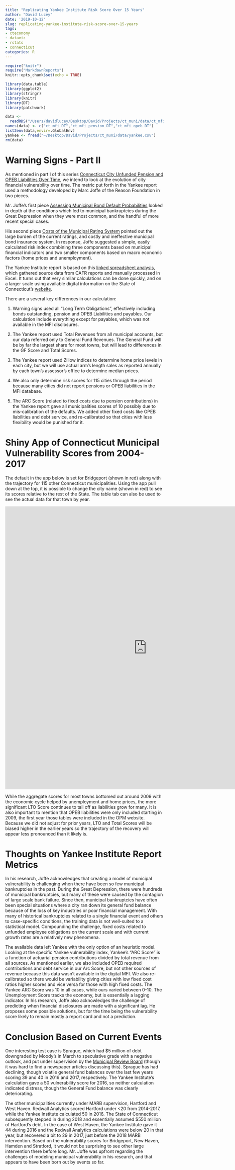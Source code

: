 ```yaml
---
title: "Replicating Yankee Institute Risk Score Over 15 Years"
author: "David Lucey"
date: '2019-10-12'
slug: replicating-yankee-institute-risk-score-over-15-years
tags:
- cteconomy
- dataviz
- rstats
- connecticut
categories: R
---
```



```r
require("knitr")
require("MarkdownReports")
knitr::opts_chunk$set(echo = TRUE)
```



```r
library(data.table)
library(ggplot2)
library(stringr)
library(knitr)
library(DT)
library(patchwork)
```


```r
data <-
  readRDS("/Users/davidlucey/Desktop/David/Projects/ct_muni/data/ct_mfi_DT.RDS")
names(data) <- c("ct_mfi_DT","ct_mfi_pension_DT","ct_mfi_opeb_DT")
list2env(data,envir=.GlobalEnv)
yankee <- fread("~/Desktop/David/Projects/ct_muni/data/yankee.csv")
rm(data)
```


# Warning Signs - Part II

As mentioned in part I of this series [Connecticut City Unfunded Pension and OPEB Liabilities Over Time](https://redwallanalytics.com/2019/10/11/connecticut-city-unfunded-pension-and-opeb-liabilities-over-time/), we intend to look at the evolution of city financial vulnerability over time. The metric put forth in the Yankee report used a methodology developed by Marc Joffe of the Reason Foundation in two pieces. 

Mr. Joffe's first piece [Assessing Municipal Bond Default Probabilities](https://www.treasurer.ca.gov/cdiac/publications/probabilities.pdf) looked in depth at the conditions which led to municipal bankruptcies during the Great Depression when they were most common, and the handful of more recent special cases. 

His second piece [Costs of the Municipal Rating System](https://papers.ssrn.com/sol3/papers.cfm?abstract_id=2858674) pointed out the large burden of the current ratings, and costly and ineffective municipal bond insurance system. In response, Joffe suggested a simple, easily calculated risk index combining three components based on municipal financial indicators and two smaller components based on macro economic factors (home prices and unemployment).

The Yankee Institute report is based on this [linked spreadsheet analysis](http://www.yankeeinstitute.org/wp-content/uploads/2018/08/Connecticut-Fiscal-Analysis-2016-v2-2.xlsx), which gathered source data from CAFR reports and manually processed in Excel. It turns out that very similar calculations can be done quickly, and on a larger scale using available digital information on the State of Connecticut's [website](https://portal.ct.gov/OPM/IGP-MUNFINSR/Municipal-Financial-Services/Municipal-Fiscal-Indicators). 

There are a several key differences in our calculation:

   1. Warning signs used all "Long Term Obligations", effectively including bonds outstanding, pension and OPEB Liabilities and payables. Our calculation include everything except for payables, which was not available in the MFI disclosures. 
   
   2. The Yankee report used Total Revenues from all municipal accounts, but our data referred only to General Fund Revenues. The General Fund will be by far the largest share for most towns, but will lead to differences in the GF Score and Total Scores.
   
   3. The Yankee report used Zillow indices to determine home price levels in each city, but we will use actual arm's length sales as reported annually by each town's assessor's office to determine median prices. 
   
   4. We also only determine risk scores for 115 cities through the period because many cities did not report pensions or OPEB liabilities in the MFI database.
   
   5. The ARC Score (related to fixed costs due to pension contributions) in the Yankee report gave all municipalities scores of 10 possibly due to mis-calibration of the defaults. We added other fixed costs like OPEB liabilities and debt service, and re-calibrated so that cities with less flexibility would be punished for it.
   
# Shiny App of Connecticut Municipal Vulnerability Scores from 2004-2017

The default in the app below is set for Bridgeport (shown in red) along with the trajectory for 115 other Connecticut municipalities. Using the app pull down at the top, it is possible to change the city name (shown in red) to see its scores relative to the rest of the State. The table tab can also be used to see the actual data for that town by year.

<iframe width="900" height="900" scrolling="no" frameborder="yes"  src="https://luceyda.shinyapps.io/yankee_shiny/"> </iframe>

While the aggregate scores for most towns bottomed out around 2009 with the economic cycle helped by unemployment and home prices, the more significant LTO Score continues to tail off as liabilities grow for many. It is also important to mention that OPEB liabilities were only included starting in 2009, the first year those tables were included in the OPM website. Because we did not adjust for prior years, LTO and Total Scores will be biased higher in the earlier years so the trajectory of the recovery will appear less pronounced than it likely is.

# Thoughts on Yankee Institute Report Metrics

In his research, Joffe acknowledges that creating a model of municipal vulnerability is challenging when there have been so few municipal bankruptcies in the past. During the Great Depression, there were hundreds of municipal bankruptcies, but many of these were caused by the contagion of large scale bank failure. Since then, municipal bankruptcies have often been special situations where a city ran down its general fund balance because of the loss of key industries or poor financial management. With many of historical bankruptcies related to a single financial event and others to case-specific conditions, the training data is not well-suited to a statistical model. Compounding the challenge, fixed costs related to unfunded employee obligations on the current scale and with current growth rates are a relatively new phenomena.

The available data left Yankee with the only option of an heuristic model. Looking at the specific Yankee vulnerability index,  Yankee's "ARC Score" is a function of actuarial pension contributions divided by total revenue from all sources. As mentioned earlier, we also included OPEB required contributions and debt service in our Arc Score, but not other sources of revenue because this data wasn't available in the digital MFI. We also re-calibrated so there would be variability giving cities with low fixed cost ratios higher scores and vice versa for those with high fixed costs. The Yankee ARC Score was 10 in all cases, while ours varied between 0-10. The Unemployment Score tracks the economy, but is essentially a lagging indicator. In his research, Joffe also acknowledges the challenge of predicting when financial disclosures are made with a significant lag. He proposes some possible solutions, but for the time being the vulnerability score likely to remain mostly a report card and not a prediction. 

# Conclusion Based on Current Events

One interesting test case is Sprague, which had $5 million of debt downgraded by Moody's in March to speculative grade with a negative outlook, and put under supervision by the [Municipal Review Board](https://portal.ct.gov/OPM/Marb/Sprague-Committee-Meetings-and-Materials) (though it was hard to find a newspaper articles discussing this). Sprague has had declining, though volatile general fund balances over the last few years scoring 39 and 40 in 2016 and 2017, respectively. The Yankee Institute's calculation gave a 50 vulnerability score for 2016, so neither calculation indicated distress, though the General Fund balance was clearly deteriorating.

The other municipalities currently under MARB supervision, Hartford and West Haven. Redwall Analytics scored Hartford under <20 from 2014-2017, while the Yankee Institute calculated 50 in 2016. The State of Connecticut subsequently stepped in during 2018 and essentially assumed $550 million of Hartford's debt. In the case of West Haven, the Yankee Institute gave it 44 during 2016 and the Redwall Analytics calculations were below 20 in that year, but recovered a bit to 29 in 2017, just before the 2018 MARB intervention. Based on the vulnerability scores for Bridgeport, New Haven, Hamden and Stratford, it would not be surprising to see other large intervention there before long. Mr. Joffe was upfront regarding the challenges of modeling municipal vulnerability in his research, and that appears to have been born out by events so far.










